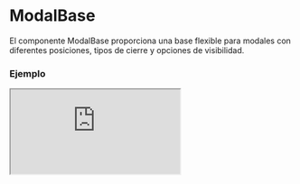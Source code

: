 # ModalBase

El componente ModalBase proporciona una base flexible para modales con diferentes posiciones, tipos de cierre y opciones de visibilidad.


### Ejemplo

<Iframe minHeightIframe="30dvh" src="https://fenextjs-component-storybook.vercel.app/iframe.html?args=&id=modal-modalbase--index&viewMode=story" />

### Importación

Para importar el componente ModalBase, se puede hacer desde fenextjs

```tsx copy
import { ModalBase } from "fenextjs";
```

### Parámetros

| Parámetro | Tipo | Requerido | Default | Descripcion |
| --------- | ---- | --------- | ------- | ----------- |
| active | boolean | no | false | Indica si el modal está activo. |
| activeName | boolean \| null | no | undefined | Indica si el nombre específico del modal está activo. |
| activeNameLast | boolean \| null | no | undefined | Indica si el último nombre activo del modal está activo. |
| childrenUseActiveForShowHidden | boolean | no | false | Determina si los elementos secundarios utilizan el estado activo para mostrarse u ocultarse. |
| disabledClose | boolean | no | false | Indica si el cierre del modal está deshabilitado. |
| useRender | boolean | no | true | Determina si el modal utiliza renderización condicional. |
| type | 'top' \| 'left' \| 'right' \| 'bottom' \| 'center' \| 'full' \| 'layout-grid' \| 'top-right' \| 'top-left' \| 'bottom-right' \| 'bottom-left' | no | 'center' | Define el tipo de modal o la posición en la que se muestra. |
| typeClose | 'out' \| 'inset' \| 'none' | no | 'out' | Especifica el tipo de botón de cierre para el modal. |
| onClose | function | no | undefined | Función que se ejecuta al cerrar el modal. |
| name | string | no | undefined | Nombre identificador del modal. |
| nameLocalStorage | string | no | undefined | Nombre clave en localStorage para el modal. |
| closeComponent | ReactNode | no | \<Close /\> | Componente personalizado de cierre para el modal. |
| className | string | no | '' | Clase CSS para personalizar el contenedor del modal. |
| classNameBg | string | no | '' | Clase CSS para personalizar el fondo del modal. |
| classNameClose | string | no | '' | Clase CSS para personalizar el icono de cierre del modal. |
| classNameContent | string | no | '' | Clase CSS para personalizar el contenido del modal. |

### Storybook

Para ver el storybook del componente lo puede hacer con este [link](https://fenextjs-component-storybook.vercel.app/?path=/story/modal-modalbase--index)

### Usos

- Modal básico

```tsx copy
<ModalBase active={true} />
```

- Modal con contenido personalizado

```tsx copy
<ModalBase active={true}>Contenido del modal</ModalBase>
```

- Modal con botón de cierre deshabilitado

```tsx copy
<ModalBase active={true} disabledClose={true} />
```

- Modal con posición superior derecha

```tsx copy
<ModalBase active={true} type="top-right" />
```

